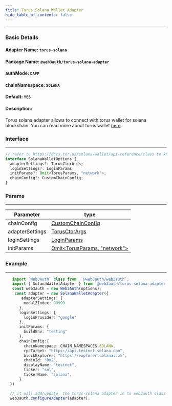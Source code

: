 ```yaml
---
title: Torus Solana Wallet Adapter
hide_table_of_contents: false
---
```


---

### Basic Details

#### Adapter Name: `torus-solana`

#### Package Name: `@web3auth/torus-solana-adapter`

#### authMode: `DAPP`

#### chainNamespace: `SOLANA`

#### Default: `YES`

#### Description:

Torus solana adapter allows to connect with torus wallet for solana blockchain. You can read more about torus wallet
[here](https://docs.tor.us/solana-wallet/get-started).

### Interface

---

```ts
// refer to https://docs.tor.us/solana-wallet/api-reference/class to know more about interface field types
interface SolanaWalletOptions {
  adapterSettings?: TorusCtorArgs;
  loginSettings?: LoginParams;
  initParams?: Omit<TorusParams, "network">;
  chainConfig?: CustomChainConfig;
}
```

### Params

---

| Parameter       | type                                                                                  |
| --------------- | ------------------------------------------------------------------------------------- |
| chainConfig     | [CustomChainConfig](#common_configuration)                                            |
| adapterSettings | [TorusCtorArgs](https://docs.tor.us/solana-wallet/api-reference/class)                |
| loginSettings   | [LoginParams](https://docs.tor.us/solana-wallet/api-reference/class)                  |
| initParams      | [Omit<TorusParams, "network">](https://docs.tor.us/solana-wallet/api-reference/class) |

### Example

---

```ts
   import `Web3Auth` class from  `@web3auth/web3auth`;
   import { SolanaWalletAdapter } from '@web3auth/torus-solana-adapter'
   const web3auth = new Web3Auth(options);
    const adapter = new SolanaWalletAdapter({
       adapterSettings: {
        modalZIndex: 99999
      },
      loginSettings: {
        loginProvider: "google"
      },
      initParams: {
        buildEnv: "testing"
      },
      chainConfig:{
        chainNamespace: CHAIN_NAMESPACES.SOLANA,
        rpcTarget: "https://api.testnet.solana.com",
        blockExplorer: "https://explorer.solana.com",
        chainId: "0x2",
        displayName: "testnet",
        ticker: "sol",
        tickerName: "solana",
      }
  })

  // it will add/update  the torus-solana adapter in to web3auth class
  web3auth.configureAdapter(adapter);
```
